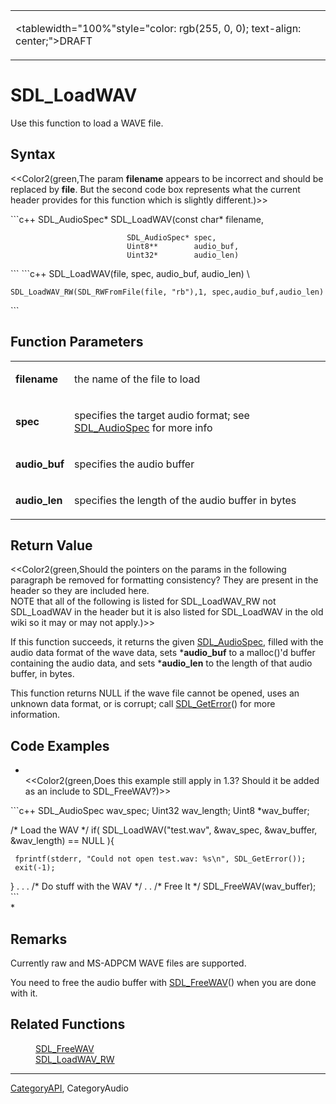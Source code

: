 <!-- pragma section-numbers off -->
<!-- pragma disable-camelcase -->
{|
|<tablewidth="100%"style="color: rgb(255, 0, 0); text-align: center;">DRAFT 
|}


= SDL_LoadWAV =
Use this function to load a WAVE file.


== Syntax ==
<<Color2(green,The param '''filename''' appears to be incorrect and should be replaced by '''file'''.  But the second code box represents what the current header provides for this function which is slightly different.)>>

```c++
SDL_AudioSpec* SDL_LoadWAV(const char*    filename,
                           SDL_AudioSpec* spec,
                           Uint8**        audio_buf,
                           Uint32*        audio_len)
```
```c++
SDL_LoadWAV(file, spec, audio_buf, audio_len) \
 SDL_LoadWAV_RW(SDL_RWFromFile(file, "rb"),1, spec,audio_buf,audio_len)
```
== Function Parameters ==
{|
|'''filename''' 
|the name of the file to load 
|-
|'''spec''' 
|specifies the target audio format; see [[SDL_AudioSpec]] for more info 
|-
|'''audio_buf''' 
|specifies the audio buffer 
|-
|'''audio_len''' 
|specifies the length of the audio buffer in bytes 
|}


== Return Value ==
<<Color2(green,Should the pointers on the params in the following paragraph be removed for formatting consistency?  They are present in the header so they are included here.  <br/>NOTE that all of the following is listed for SDL_LoadWAV_RW not SDL_LoadWAV in the header but it is also listed for SDL_LoadWAV in the old wiki so it may or may not apply.)>>

If this function succeeds, it returns the given [[SDL_AudioSpec]], filled with the audio data format of the wave data, sets *'''audio_buf''' to a malloc()'d buffer containing the audio data, and sets *'''audio_len''' to the length of that audio buffer, in bytes.

This function returns NULL if the wave file cannot be opened, uses an unknown data format, or is corrupt; call [[SDL_GetError]]() for more information.

== Code Examples ==
*<br/><<Color2(green,Does this example still apply in 1.3?  Should it be added as an include to SDL_FreeWAV?)>>

```c++
SDL_AudioSpec wav_spec;
Uint32 wav_length;
Uint8 *wav_buffer;

/* Load the WAV */
if( SDL_LoadWAV("test.wav", &wav_spec, &wav_buffer, &wav_length) == NULL ){
  fprintf(stderr, "Could not open test.wav: %s\n", SDL_GetError());
  exit(-1);
}
.
.
.
/* Do stuff with the WAV */
.
.
/* Free It */
SDL_FreeWAV(wav_buffer);
```
<br/>*

== Remarks ==
Currently raw and MS-ADPCM WAVE files are supported.

You need to free the audio buffer with [[SDL_FreeWAV]]() when you are done with it.

== Related Functions ==
: [[SDL_FreeWAV]]
: [[SDL_LoadWAV_RW]]

----
[[CategoryAPI]], CategoryAudio
